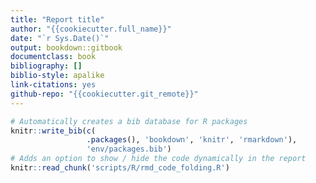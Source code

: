 ```yaml
---
title: "Report title"
author: "{{cookiecutter.full_name}}"
date: "`r Sys.Date()`"
output: bookdown::gitbook
documentclass: book
bibliography: []
biblio-style: apalike
link-citations: yes
github-repo: "{{cookiecutter.git_remote}}"
---
```


```r
# Automatically creates a bib database for R packages
knitr::write_bib(c(
				 .packages(), 'bookdown', 'knitr', 'rmarkdown'),
				 'env/packages.bib')
# Adds an option to show / hide the code dynamically in the report
knitr::read_chunk('scripts/R/rmd_code_folding.R')
```
